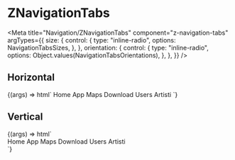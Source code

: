 
# ZNavigationTabs

<Meta
  title="Navigation/ZNavigationTabs"
  component="z-navigation-tabs"
  argTypes={{
    size: {
      control: {
        type: "inline-radio",
        options: NavigationTabsSizes,
      },
    },
    orientation: {
      control: {
        type: "inline-radio",
        options: Object.values(NavigationTabsOrientations),
      },
    },
  }}
/>

## Horizontal

<Canvas>
  <Story
    name="z-navigation-tabs"
    args={{
      orientation: NavigationTabsOrientations.horizontal,
      size: NavigationTabsSizes.big,
    }}
    parameters={{
      controls: {
        exclude: ["orientation"]
      }
    }}
  >
    {(args) => html`
      <z-navigation-tabs
        orientation=${args.orientation}
        size=${args.size}
      >
        <z-navigation-tab>
          <z-icon name="house" slot="icon"></z-icon>
          <span slot="label">Home</span>
        </z-navigation-tab>
        <z-navigation-tab disabled>
          <z-icon name="app-switcher" slot="icon"></z-icon>
          <span slot="label">App</span>
        </z-navigation-tab>
        <z-navigation-tab>
          <z-icon name="map" slot="icon"></z-icon>
          <span slot="label">Maps</span>
        </z-navigation-tab>
        <z-navigation-tab>
          <z-icon name="download" slot="icon"></z-icon>
          <span slot="label">Download</span>
        </z-navigation-tab>
        <z-navigation-tab>
          <z-icon name="user" slot="icon"></z-icon>
          <span slot="label">Users</span>
        </z-navigation-tab>
        <z-navigation-tab>
          <z-icon name="artist" slot="icon"></z-icon>
          <span slot="label">Artisti</span>
        </z-navigation-tab>
      </z-navigation-tabs>
    `}
  </Story>
</Canvas>

## Vertical

<Canvas>
  <Story
    name="z-navigation-tabs vertical"
    args={{
      orientation: NavigationTabsOrientations.vertical,
      size: NavigationTabsSizes.big,
    }}
    parameters={{
      controls: {
        exclude: ["orientation"],
      },
    }}
  >
    {(args) => html`
      <div class="vertical-wrapper">
        <z-navigation-tabs orientation=${args.orientation}>
          <z-navigation-tab>
            <z-icon name="house" slot="icon"></z-icon>
            <span slot="label">Home</span>
          </z-navigation-tab>
          <z-navigation-tab disabled>
            <z-icon name="app-switcher" slot="icon"></z-icon>
            <span slot="label">App</span>
          </z-navigation-tab>
          <z-navigation-tab>
            <z-icon name="map" slot="icon"></z-icon>
            <span slot="label">Maps</span>
          </z-navigation-tab>
          <z-navigation-tab>
            <z-icon name="download" slot="icon"></z-icon>
            <span slot="label">Download</span>
          </z-navigation-tab>
          <z-navigation-tab>
            <z-icon name="user" slot="icon"></z-icon>
            <span slot="label">Users</span>
          </z-navigation-tab>
          <z-navigation-tab>
            <z-icon name="artist" slot="icon"></z-icon>
            <span slot="label">Artisti</span>
          </z-navigation-tab>
        </z-navigation-tabs>
      </div>
    `}
  </Story>
</Canvas>

<ArgsTable of="z-navigation-tabs" />
